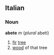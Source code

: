 ==Italian==
===Noun===
'''abete''' ''m'' (''plural'' abeti)
# [[fir]] [[tree]]
# [[wood]] of that tree